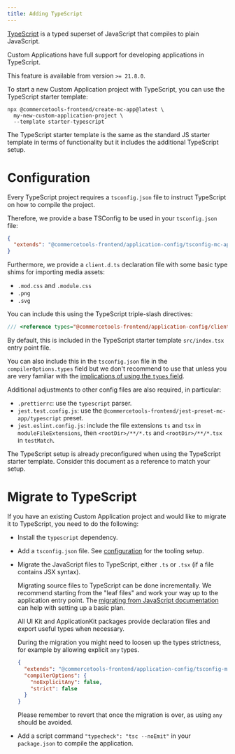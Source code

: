 ```yaml
---
title: Adding TypeScript
---
```


[TypeScript](https://www.typescriptlang.org/) is a typed superset of JavaScript that compiles to plain JavaScript.

Custom Applications have full support for developing applications in TypeScript.

<Info>

This feature is available from version `>= 21.8.0`.

</Info>

To start a new Custom Application project with TypeScript, you can use the TypeScript starter template:

```console noPromptLines="2-3"
npx @commercetools-frontend/create-mc-app@latest \
  my-new-custom-application-project \
  --template starter-typescript
```

The TypeScript starter template is the same as the standard JS starter template in terms of functionality but it includes the additional TypeScript setup.

# Configuration

Every TypeScript project requires a `tsconfig.json` file to instruct TypeScript on how to compile the project.

Therefore, we provide a base TSConfig to be used in your `tsconfig.json` file:

```json
{
  "extends": "@commercetools-frontend/application-config/tsconfig-mc-app.json"
}
```

Furthermore, we provide a `client.d.ts` declaration file with some basic type shims for importing media assets:

- `.mod.css` and `.module.css`
- `.png`
- `.svg`

You can include this using the TypeScript triple-slash directives:

```ts
/// <reference types="@commercetools-frontend/application-config/client" />
```

<Info>

By default, this is included in the TypeScript starter template `src/index.tsx` entry point file.

</Info>

You can also include this in the `tsconfig.json` file in the `compilerOptions.types` field but we don't recommend
to use that unless you are very familiar with the [implications of using the `types` field](https://www.typescriptlang.org/tsconfig#types).

Additional adjustments to other config files are also required, in particular:

- `.prettierrc`: use the `typescript` parser.
- `jest.test.config.js`: use the `@commercetools-frontend/jest-preset-mc-app/typescript` preset.
- `jest.eslint.config.js`: include the file extensions `ts` and `tsx` in `moduleFileExtensions`, then `<rootDir>/**/*.ts` and `<rootDir>/**/*.tsx` in `testMatch`.

<Info>

The TypeScript setup is already preconfigured when using the TypeScript starter template. Consider this document as a reference to match your setup.

</Info>

# Migrate to TypeScript

If you have an existing Custom Application project and would like to migrate it to TypeScript, you need to do the following:

* Install the `typescript` dependency.
* Add a `tsconfig.json` file. See [configuration](#configuration) for the tooling setup.
* Migrate the JavaScript files to TypeScript, either `.ts` or `.tsx` (if a file contains JSX syntax).

  <Info>

  Migrating source files to TypeScript can be done incrementally. We recommend starting from the "leaf files" and work your way up to the application entry point.
  The [migrating from JavaScript documentation](https://www.typescriptlang.org/docs/handbook/migrating-from-javascript.html) can help with setting up a basic plan.

  All UI Kit and ApplicationKit packages provide declaration files and export useful types when necessary.

  During the migration you might need to loosen up the types strictness, for example by allowing explicit `any` types.

  ```json title="tsconfig.json"
  {
    "extends": "@commercetools-frontend/application-config/tsconfig-mc-app.json",
    "compilerOptions": {
      "noExplicitAny": false,
      "strict": false
    }
  }
  ```

  Please remember to revert that once the migration is over, as using `any` should be avoided.

  </Info>

* Add a script command `"typecheck": "tsc --noEmit"` in your `package.json` to compile the application.
